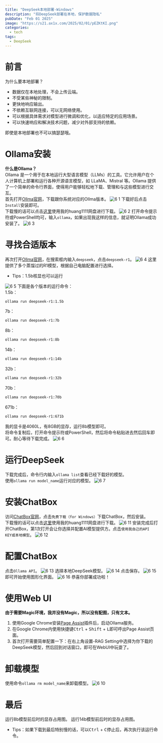 ```yaml
---
title: "DeepSeek本地部署-Windows"
description: "将DeepSeek部署在本地，保护数据隐私"
pubDate: "Feb 01 2025"
image: "https://s21.ax1x.com/2025/02/01/pEZKtKI.png"
categories:
  - tech
tags:
  - DeepSeek
---
```



# 前言
为什么要本地部署？
- 数据仅在本地处理，不会上传云端。
- 不受某些神秘的限制。
- 更快地响应输出。
- 不依赖互联网连接，可以无网络使用。
- 可以根据具体需求对模型进行微调和优化，以适应特定的应用场景。
- 可以快速响应和解决技术问题，减少对外部支持的依赖。

<Warning>即使是本地部署也不可以搞瑟瑟哦。</Warning>

# Ollama安装
**什么是Ollama？**  
Ollama 是一个用于在本地运行大型语言模型（LLMs）的工具。它允许用户在个人计算机上部署和运行各种开源语言模型，如 LLaMA、Mistral 等。Ollama 提供了一个简单的命令行界面，使得用户能够轻松地下载、管理和与这些模型进行交互。  
首先打开[Ollma官网](https://ollama.com/)，下载跟你系统对应的Ollma版本。
![6 1](https://s1.imagehub.cc/images/2025/04/28/4b143af2a4fa05c042451955bb40f569.png)
下载好后点击`Install`安装即可。  
下载慢的话可以点击[这里](https://pan.huang1111.cn/s/k24KWuB)使用我的huang1111网盘进行下载。
![6 2](https://s1.imagehub.cc/images/2025/04/28/72f44861722d171ad5feeab95307980f.png)
打开命令提示符或PowerShell均可，输入`ollama`，如果出现我这样的信息，就证明Ollama成功安装了。
![6 3](https://s1.imagehub.cc/images/2025/04/28/ef6acb99412476ea3cc810ab527c5aa1.png)

# 寻找合适版本
再次打开[Ollma官网](https://ollama.com/)，在搜索框内输入`deepseek`，点击`deepseek-r1`。
![6 4](https://s1.imagehub.cc/images/2025/04/28/2280bbc73050ad6aa36e900e36d57aa0.png)
这里提供了多个蒸馏过的R1模型，根据自己电脑配置进行选择。  
- Tips：1.5b核显也可以运行

![6 5](https://s1.imagehub.cc/images/2025/04/28/12e54d06043fe3199fb54d679f4687cb.png)
下面是各个版本的运行命令：  
1.5b：  
```txt
ollama run deepseek-r1:1.5b
```
7b：
```txt
ollama run deepseek-r1:7b
```
8b：
```txt
ollama run deepseek-r1:8b
```
14b：
```txt
ollama run deepseek-r1:14b
```
32b：
```txt
ollama run deepseek-r1:32b
```
70b：
```txt
ollama run deepseek-r1:70b
```
671b：
```txt
ollama run deepseek-r1:671b
```
我的显卡是4060L，有8GB的显存，运行8b模型即可。  
将命令复制后，打开命令提示符或PowerShell，然后将命令粘贴进去然后回车即可。耐心等待下载完成。
![6 6](https://s1.imagehub.cc/images/2025/04/28/d45ffb01ece150f7e7d6265714dd7be2.png)

# 运行DeepSeek
下载完成后，命令行内输入`ollama list`查看已经下载好的模型。  
使用`ollama run model_name`运行对应的模型。
![6 7](https://s1.imagehub.cc/images/2025/04/28/0505dc71695d9448f2612030a5624030.png)

# 安装ChatBox
访问[ChatBox官网](https://chatboxai.app/)，点击`免费下载（for Windows）`下载ChatBox，然后安装。  
下载慢的话可以点击[这里](https://pan.huang1111.cn/s/K9ODKhY)使用我的huang1111网盘进行下载。
![6 11](https://s1.imagehub.cc/images/2025/04/28/f180ee7d4c2633bf52426cfbead7160b.png)
安装完成后打开ChatBox，第1次打开会让你选择并配置AI模型提供方。点击`使用我自己的API KEY或本地模型`。
![6 12](https://s1.imagehub.cc/images/2025/04/28/6ada809adbd3d9801c5c4e34f20695ad.png)

# 配置ChatBox
点击`Ollama API`。
![6 13](https://s1.imagehub.cc/images/2025/04/28/c1f47c98104330a4241361c335a583f9.png)
选择本地DeepSeek模型。
![6 14](https://s1.imagehub.cc/images/2025/04/28/b69b8258e10a0cc6ce534ab752518a63.png)
点击保存。
![6 15](https://s1.imagehub.cc/images/2025/04/28/f7db55b0c71a10ea270f64239dd932c7.png)
即可开始使用图形化界面。
![6 16](https://s1.imagehub.cc/images/2025/04/28/cf8b483330146307d80dab0abc09e737.png)
<Success>恭喜你部署成功啦！</Success>

# 使用Web UI
**由于需要Magic环境，我并没有Magic，所以没有配图，只有文本。**  
1. 使用Google Chrome安装[Page Assist](https://chromewebstore.google.com/detail/page-assist-%E6%9C%AC%E5%9C%B0-ai-%E6%A8%A1%E5%9E%8B%E7%9A%84-web/jfgfiigpkhlkbnfnbobbkinehhfdhndo)插件后，启动Ollama服务。  
2. 在Google Chrome内使用快捷键<Kbd>Ctrl</Kbd> + <Kbd>Shift</Kbd> + <Kbd>L</Kbd>即可呼出Page Assist页面。
3. 首次打开需要简单配置一下：在右上角设置-RAG Setting中选择为你下载的DeepSeek模型，然后回到对话窗口，即可在WebUI中玩耍了。

# 卸载模型
使用命令`ollama rm model_name`来卸载模型。
![6 10](https://s1.imagehub.cc/images/2025/04/28/6ee23cb49807af2ff0d89a3a966a4018.png)
# 最后
运行8b模型前后时的显存占用图。
<Diff r="https://s1.imagehub.cc/images/2025/04/28/c300b94c70ae901c1e97600747e8a65c.png" l="https://s1.imagehub.cc/images/2025/04/28/1062bd0d805501a72dd53dfc264a84aa.png"></Diff>
运行14b模型前后时的显存占用图。
<Diff r="https://s1.imagehub.cc/images/2025/04/28/c300b94c70ae901c1e97600747e8a65c.png" l="https://s1.imagehub.cc/images/2025/04/28/802f847e374f937caac27e7cba514625.png"></Diff>

- Tips：如果下载到最后特别慢的话，可以<Kbd>Ctrl</Kbd> + <Kbd>C</Kbd>停止后，再次执行该运行命令。
